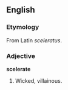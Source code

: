 ==English==
===Etymology===
From Latin ''sceleratus''.

===Adjective===
'''scelerate'''
# Wicked, villainous.